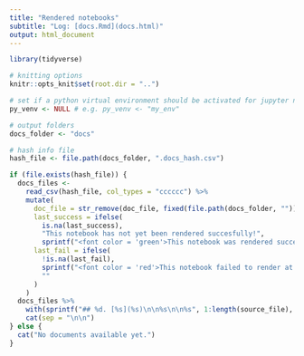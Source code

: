 ```yaml
---
title: "Rendered notebooks"
subtitle: "Log: [docs.Rmd](docs.html)"
output: html_document
---
```


```r
library(tidyverse)

# knitting options
knitr::opts_knit$set(root.dir = "..")

# set if a python virtual environment should be activated for jupyter notebooks
py_venv <- NULL # e.g. py_venv <- "my_env"

# output folders
docs_folder <- "docs"

# hash info file
hash_file <- file.path(docs_folder, ".docs_hash.csv")
```


```r
if (file.exists(hash_file)) {
  docs_files <- 
    read_csv(hash_file, col_types = "cccccc") %>% 
    mutate(
      doc_file = str_remove(doc_file, fixed(file.path(docs_folder, ""))),
      last_success = ifelse(
        is.na(last_success), 
        "This notebook has not yet been rendered succesfully!", 
        sprintf("<font color = 'green'>This notebook was rendered successfully on %s.</font>", last_success)),
      last_fail = ifelse(
        !is.na(last_fail), 
        sprintf("<font color = 'red'>This notebook failed to render at the latest attempt on %s (see <a href='docs.html'>rendering log</a> for details).</font>", last_fail),
        ""
      )
    )
  docs_files %>% 
    with(sprintf("## %d. [%s](%s)\n\n%s\n\n%s", 1:length(source_file), source_file, doc_file, last_success, last_fail)) %>% 
    cat(sep = "\n\n")
} else {
  cat("No documents available yet.")
}
```
